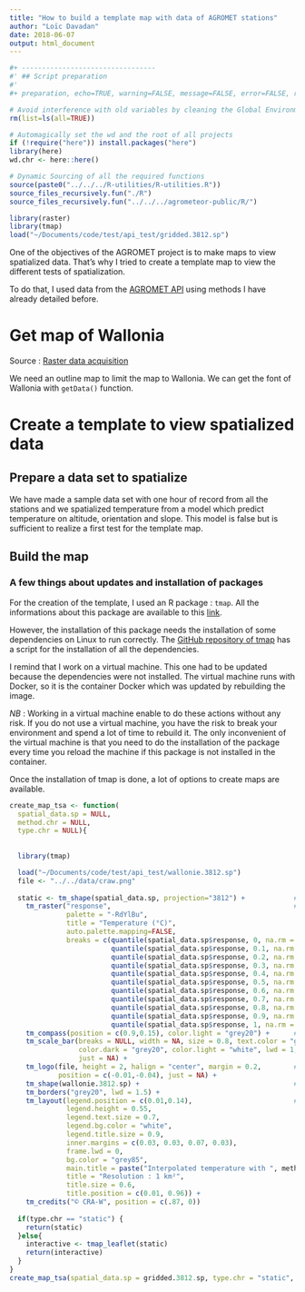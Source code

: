 ```yaml
---
title: "How to build a template map with data of AGROMET stations"
author: "Loïc Davadan"
date: 2018-06-07
output: html_document
---
```


```r
#+ ---------------------------------
#' ## Script preparation
#' 
#+ preparation, echo=TRUE, warning=FALSE, message=FALSE, error=FALSE, results='asis'

# Avoid interference with old variables by cleaning the Global Environment
rm(list=ls(all=TRUE))

# Automagically set the wd and the root of all projects 
if (!require("here")) install.packages("here")
library(here)
wd.chr <- here::here()

# Dynamic Sourcing of all the required functions
source(paste0("../../../R-utilities/R-utilities.R"))
source_files_recursively.fun("./R")
source_files_recursively.fun("../../../agrometeor-public/R/")

library(raster)
library(tmap)
load("~/Documents/code/test/api_test/gridded.3812.sp")
```

One of the objectives of the AGROMET project is to make maps to view spatialized data. That's why I tried to create a template map to view the different tests of spatialization.

To do that, I used data from the [AGROMET API](https://ldavadan.github.io/2018/05/30/using-agromet-api-to-get-weather-data/) using methods I have already detailed before.



# Get map of Wallonia

Source : [Raster data acquisition](https://www.gis-blog.com/r-raster-data-acquisition/)

We need an outline map to limit the map to Wallonia. We can get the font of Wallonia with `getData()` function.



# Create a template to view spatialized data

## Prepare a data set to spatialize

We have made a sample data set with one hour of record from all the stations and we spatialized temperature from a model which predict temperature on altitude, orientation and slope. This model is false but is sufficient to realize a first test for the template map.

## Build the map

### A few things about updates and installation of packages

For the creation of the template, I used an R package : `tmap`. All the informations about this package are available to this [link](https://cran.r-project.org/web/packages/tmap/vignettes/tmap-nutshell.html#static-plot-and-interactive-view).

However, the installation of this package needs the installation of some dependencies on Linux to run correctly. The [GitHub repository of tmap](https://github.com/mtennekes/tmap)  has a script for the installation of all the dependencies. 

I remind that I work on a virtual machine. This one had to be updated because the dependencies were not installed. The virtual machine runs with Docker, so it is the container Docker which was updated by rebuilding the image.

_NB_ : Working in a virtual machine enable to do these actions without any risk. If you do not use a virtual machine, you have the risk to break your environment and spend a lot of time to rebuild it.
The only inconvenient of the virtual machine is that you need to do the installation of the package every time you reload the machine if this package is not installed in the container.

Once the installation of tmap is done, a lot of options to create maps are available.

```r
create_map_tsa <- function(
  spatial_data.sp = NULL,
  method.chr = NULL,
  type.chr = NULL){
  
  
  library(tmap)

  load("~/Documents/code/test/api_test/wallonie.3812.sp")
  file <- "../../data/craw.png"
  
  static <- tm_shape(spatial_data.sp, projection="3812") +            # Projection : Belgian Lambert
    tm_raster("response",                                             # spatialize temperature
              palette = "-RdYlBu",
              title = "Temperature (°C)",
              auto.palette.mapping=FALSE,
              breaks = c(quantile(spatial_data.sp$response, 0, na.rm = TRUE),
                         quantile(spatial_data.sp$response, 0.1, na.rm = TRUE),
                         quantile(spatial_data.sp$response, 0.2, na.rm = TRUE),
                         quantile(spatial_data.sp$response, 0.3, na.rm = TRUE),
                         quantile(spatial_data.sp$response, 0.4, na.rm = TRUE),
                         quantile(spatial_data.sp$response, 0.5, na.rm = TRUE),
                         quantile(spatial_data.sp$response, 0.6, na.rm = TRUE),
                         quantile(spatial_data.sp$response, 0.7, na.rm = TRUE),
                         quantile(spatial_data.sp$response, 0.8, na.rm = TRUE),
                         quantile(spatial_data.sp$response, 0.9, na.rm = TRUE),
                         quantile(spatial_data.sp$response, 1, na.rm = TRUE))) +
    tm_compass(position = c(0.9,0.15), color.light = "grey20") +      # north
    tm_scale_bar(breaks = NULL, width = NA, size = 0.8, text.color = "grey20",  # scale bar 
                 color.dark = "grey20", color.light = "white", lwd = 1, position = c(0.22,0.01),
                 just = NA) +
    tm_logo(file, height = 2, halign = "center", margin = 0.2,        # CRA-W logo
            position = c(-0.01,-0.04), just = NA) +
    tm_shape(wallonie.3812.sp) +                                      # outline of Wallonia
    tm_borders("grey20", lwd = 1.5) +
    tm_layout(legend.position = c(0.01,0.14),                         # parameters
              legend.height = 0.55,
              legend.text.size = 0.7,
              legend.bg.color = "white",
              legend.title.size = 0.9,
              inner.margins = c(0.03, 0.03, 0.07, 0.03),
              frame.lwd = 0,
              bg.color = "grey85",
              main.title = paste("Interpolated temperature with ", method.chr),
              title = "Resolution : 1 km²", 
              title.size = 0.6, 
              title.position = c(0.01, 0.96)) +
    tm_credits("© CRA-W", position = c(.87, 0))
  
  if(type.chr == "static") {
    return(static)
  }else{
    interactive <- tmap_leaflet(static)
    return(interactive)
  }
}
create_map_tsa(spatial_data.sp = gridded.3812.sp, type.chr = "static", method.chr = "<na>")
```











